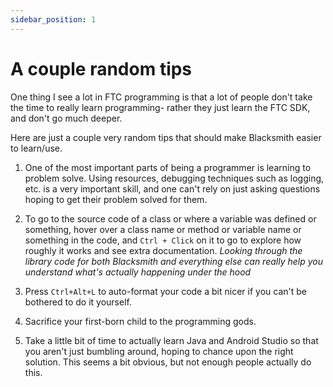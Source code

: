 ```yaml
---
sidebar_position: 1
---
```


# A couple random tips

One thing I see a lot in FTC programming is that a lot of people don't take the time to really
learn programming- rather they just learn the FTC SDK, and don't go much deeper.

Here are just a couple very random tips that should make Blacksmith easier to learn/use.

1. One of the most important parts of being a programmer is learning to problem solve. Using resources,
debugging techniques such as logging, etc. is a very important skill, and one can't rely on just asking
questions hoping to get their problem solved for them.

2. To go to the source code of a class or where a variable was defined or something, hover over a class
name or method or variable name or something in the code, and `Ctrl + Click` on it to go to explore
how roughly it works and see extra documentation. *Looking through the library code for both
Blacksmith and everything else can really help you understand what's actually happening under
the hood*

3. Press `Ctrl+Alt+L` to auto-format your code a bit nicer if you can't be bothered to do it yourself.

4. Sacrifice your first-born child to the programming gods.

5. Take a little bit of time to actually learn Java and Android Studio so that you aren't just bumbling
around, hoping to chance upon the right solution. This seems a bit obvious, but not enough people
actually do this.
